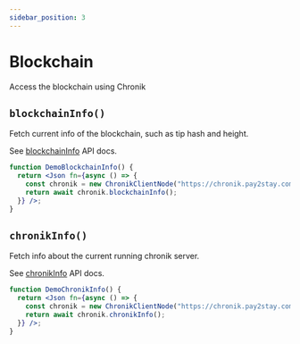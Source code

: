```yaml
---
sidebar_position: 3
---
```


# Blockchain
Access the blockchain using Chronik

## `blockchainInfo()`

Fetch current info of the blockchain, such as tip hash and height.

See [blockchainInfo](api/classes/ChronikClientNode#blockchaininfo) API docs.

```jsx live
function DemoBlockchainInfo() {
  return <Json fn={async () => {
    const chronik = new ChronikClientNode("https://chronik.pay2stay.com/xec");
    return await chronik.blockchainInfo();
  }} />;
}
```

## `chronikInfo()`

Fetch info about the current running chronik server.

See [chronikInfo](api/classes/ChronikClientNode#chronikinfo) API docs.

```jsx live
function DemoChronikInfo() {
  return <Json fn={async () => {
    const chronik = new ChronikClientNode("https://chronik.pay2stay.com/xec");
    return await chronik.chronikInfo();
  }} />;
}
```
